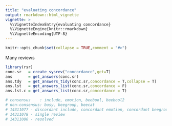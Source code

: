 ```yaml
---
title: "evaluating concordance"
output: rmarkdown::html_vignette
vignette: >
  %\VignetteIndexEntry{evaluating concordance}
  %\VignetteEngine{knitr::rmarkdown}
  %\VignetteEncoding{UTF-8}
---
```


```r
knitr::opts_chunk$set(collapse = TRUE,comment = "#>")
```

Many reviews 

```r
library(rsr)
conc.sr   = create_sysrev("concordance",get=T)
ans       = get_answers(conc.sr)
ans.tdy   = get_answers_tidy(conc.sr,concordance = T,collapse = T)
ans.lst   = get_answers_list(conc.sr,concordance = F)
ans.lst.c = get_answers_list(conc.sr,concordance = T)

# consensus    : include, emotion, beebool, beebool2
# non-consensus: busy, beegroup, beecat
# 14311077 - discordant include, concordant emotion, concordant beegroup
# 14311078 - single review
# 14311080 - resolved 
```
